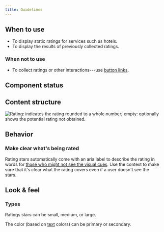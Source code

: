 ```yaml
---
title: Guidelines
---
```


<ReactExample exampleId="RatingStars-default" />

## When to use

- To display static ratings for services such as hotels.
- To display the results of previously collected ratings.

### When not to use

- To collect ratings or other interactions---use [button links](/components/action/buttonlink/).

## Component status

<ComponentStatus component="RatingStars" />

## Content structure

![Rating: indicates the rating rounded to a whole number; empty: optionally shows the potential rating not obtained.](fileId:4QJZqvBvRrLu6t9mwObCkA;nodeId:164%3A0)

## Behavior

### Make clear what's being rated

Rating stars automatically come with an aria label to describe the rating in words
for [those who might not see the visual cues](/foundation/accessibility/).
Use the context to make sure that it's clear what the rating covers
even if a user doesn't see the stars.

## Look & feel

### Types

Ratings stars can be small, medium, or large.

<ReactExample exampleId="RatingStars-sizes" />

The color (based on [text](/components/text/text/) colors) can be primary or secondary.

<ReactExample exampleId="RatingStars-colors" />
